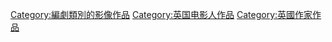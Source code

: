 
[[Category:編劇類別的影像作品|Category:編劇類別的影像作品]]
[[Category:英国电影人作品|Category:英国电影人作品]]
[[Category:英國作家作品|Category:英國作家作品]]